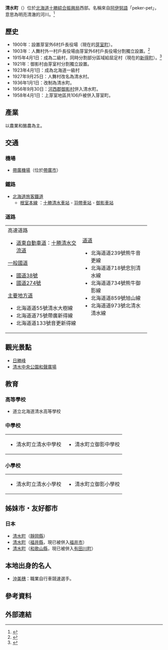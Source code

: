 {{Otheruses|清水町|subject=北海道十勝綜合振興局的一個行政區|other=同名的行政區}}
{{日本町村
| 自治體名=清水
| 町村=町
| 圖像=[[File:JR_Tokachi_Shimidu_sta_003.jpg|240px]]
| 圖像說明=[[和諧廣場大樓|和諧廣場大樓]]與[[十勝清水站|十勝清水站]]
| 郡=上川郡
| 郡連結=上川郡 (十勝國)
| 町村章=[[File:Symbol_of_Shimizu,_Hokkaido.svg|100px]]
| 日文原名=清水町
| 平假名=しみずちょう
| 羅馬字拼音=Shimizu-chō
| 都道府縣=北海道
| 支廳=十勝綜合振興局
| 編號=01636-5
| 面積=402.25
| 邊界未定=
| 人口=9,878
| 統計時間=2015年9月30日
| 自治體=[[新得町|新得町]]、[[鹿追町|鹿追町]]、[[芽室町|芽室町]]、[[日高町_(北海道)|日高町]]、[[南富良野町|南富良野町]]
| 樹=[[花楸|花楸]]
| 花=[[鈴蘭|鈴蘭]]
| 其他象徵物=町鳥
| 其他象徵=[[日本樹鶯|日本樹鶯]]
| 郵遞區號=089-0192
| 所在地=上川郡清水町南4條2丁目2番地
| 電話號碼=156-62-2111
| 外部連結=http://www.town.shimizu.hokkaido.jp/
| 經度=
| 緯度=
| 地圖=[[File:Shimizu_in_Tokachi_Subprefecture.gif|250px]]
| 註記=人口：[http://www.town.shimizu.hokkaido.jp/ 清水町官方網頁]
}}
'''清水町'''（{{jpn|j=清水町|hg=しみずちょう|rm=Shimizu chō|f=y}}）位於[[北海道|北海道]][[十勝綜合振興局|十勝綜合振興局]]西部。名稱來自[[阿伊努語|阿伊努語]]「peker-pet」，意思為明亮清澈的河川。<ref>{{cite web| publisher=清水町公所| title=町名的由來與變遷| url=http://www.town.shimizu.hokkaido.jp/gaiyou/yurai/index.html| accessdate=2008年3月21日| language=ja| deadurl=yes| archiveurl=https://web.archive.org/web/20081012005715/http://www.town.shimizu.hokkaido.jp/gaiyou/yurai/index.html| archivedate=2008年10月12日}}</ref>

==歷史==
*1900年：設置芽室外6村戶長役場（現在的[[芽室町|芽室町]]）。 
*1903年：人舞村外一村戶長役場由芽室外6村戶長役場分割獨立設置。<ref>{{cite web| publisher=清水町公所| title=町名歷史年表| url=http://www.town.shimizu.hokkaido.jp/gaiyou/rekishi/index.html| accessdate=2008年3月21日| language=ja| deadurl=yes| archiveurl=https://web.archive.org/web/20081010023715/http://www.town.shimizu.hokkaido.jp/gaiyou/rekishi/index.html| archivedate=2008年10月10日}}</ref>
*1915年4月1日：成為二級村，同時分割部分區域給屈足村（現在的[[新得町|新得町]]）。<ref>{{Cite web|url=http://homepage1.nifty.com/ishato/tiri/sityoson/01hokkai/01_hokkai21.htm#tokati |title=市町村的變遷 - 北海道［道東・道北］ |publisher=ISSIE |accessdate=2008年7月13日 |language=ja |deadurl=yes |archiveurl=https://web.archive.org/web/20091001194212/http://homepage1.nifty.com/ishato/tiri/sityoson/01hokkai/01_hokkai21.htm |archivedate=2009年10月1日 }}</ref>
*1921年：御影村由芽室村分割獨立設置。
*1923年4月1日：成為北海道一級村
*1927年9月25日：人舞村改名為清水村。
*1936年1月1日：改制為清水町。
*1956年9月30日：[[河西郡|河西郡]][[御影村|御影村]]併入清水町。
*1958年4月1日：上芽室地區共106戶被併入芽室町。

==產業==
以農業和酪農為主。

==交通==
===機場===
*[[帶廣機場|帶廣機場]]（位於[[帶廣市|帶廣市]]）

===鐵路===
*[[北海道旅客鐵道|北海道旅客鐵道]]
**[[根室本線|根室本線]] ：[[十勝清水車站|十勝清水車站]] - [[羽帶車站|羽帶車站]] - [[御影車站|御影車站]]

===道路===
{| width="90%"
|-----
| valign="top" width="50%" |
;高速道路
*[[道東自動車道|道東自動車道]]：[[十勝清水交流道|十勝清水交流道]]
;[[一般國道|一般國道]]
*[[國道38號|國道38號]]
*[[國道274號|國道274號]]
;[[主要地方道|主要地方道]]
*北海道道55號清水大樹線
*北海道道75號帶廣新得線 
*北海道道133號音更新得線
| valign="top" | 
;[[都道府縣道|道道]]
*北海道道239號熊牛音更線
*北海道道718號忠別清水線 
*北海道道734號熊牛御影線
*北海道道859號旭山線 
*北海道道973號北清水清水線
|}

==觀光景點==
*[[日勝峰|日勝峰]]
*[[清水中央公園和聲廣場|清水中央公園和聲廣場]]

==教育==
===高等學校===
*道立北海道清水高等學校

===中學校===

{| width="90%"
|-----
| valign="top" width="50%" |
*清水町立清水中學校
| valign="top" width="50%" |
*清水町立御影中學校
|}

===小學校===

{| width="90%"
|-----
| valign="top" width="50%" |
*清水町立清水小學校
| valign="top" width="50%" |
*清水町立御影小學校
|}

==姊妹市・友好都市==
===日本===
*[[清水町_(靜岡縣)|清水町]]（[[靜岡縣|靜岡縣]]） 
*[[清水町_(福井縣)|清水町]]（[[福井縣|福井縣]]，現已被併入[[福井市|福井市]]） 
*[[清水町_(和歌山縣)|清水町]]（[[和歌山縣|和歌山縣]]，現已被併入[[有田川町|有田川町]]） 

==本地出身的名人==
*[[沖美穗|沖美穗]]：職業自行車競速選手。

== 參考資料 ==
{{reflist}}

==外部連結==
{{Commonscat|Shimizu, Hokkaido}}

{{十勝支廳}}
{{Authority control}}